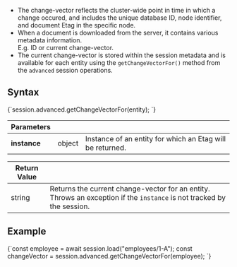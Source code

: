 
* The change-vector reflects the cluster-wide point in time in which a change occured, and 
  includes the unique database ID, node identifier, and document Etag in the specific node.  
* When a document is downloaded from the server, it contains various metadata information.  
  E.g. ID or current change-vector.  
* The current change-vector is stored within the session metadata and is available for each 
  entity using the `getChangeVectorFor()` method from the `advanced` session operations.

## Syntax

<TabItem value="get_change_vector_1" label="get_change_vector_1">
<CodeBlock language="js">
{`session.advanced.getChangeVectorFor(entity);
`}
</CodeBlock>
</TabItem>

| Parameters | | |
| ------------- | ------------- | ----- |
| **instance** | object | Instance of an entity for which an Etag will be returned. |

| Return Value | |
| ------------- | ----- |
| string | Returns the current change-vector for an entity. Throws an exception if the `instance` is not tracked by the session. |

## Example

<TabItem value="get_change_vector_2" label="get_change_vector_2">
<CodeBlock language="js">
{`const employee = await session.load("employees/1-A");
const changeVector = session.advanced.getChangeVectorFor(employee);
`}
</CodeBlock>
</TabItem>


